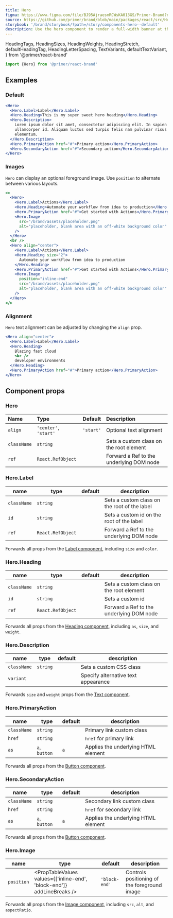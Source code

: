 ```yaml
---
title: Hero
figma: https://www.figma.com/file/BJ95AjraesmRCWsKA013GS/Primer-Brand?node-id=431%3A8481
source: https://github.com/primer/brand/blob/main/packages/react/src/Hero/Hero.tsx
storybook: '/brand/storybook/?path=/story/components-hero--default'
description: Use the hero component to render a full-width banner at the top of a page.
---
```



  HeadingTags,
  HeadingSizes,
  HeadingWeights,
  HeadingStretch,
  defaultHeadingTag,
  HeadingLetterSpacing,
  TextVariants,
  defaultTextVariant,
} from '@primer/react-brand'

```js
import {Hero} from '@primer/react-brand'
```

## Examples

### Default

```jsx live
<Hero>
  <Hero.Label>Label</Hero.Label>
  <Hero.Heading>This is my super sweet hero heading</Hero.Heading>
  <Hero.Description>
    Lorem ipsum dolor sit amet, consectetur adipiscing elit. In sapien sit
    ullamcorper id. Aliquam luctus sed turpis felis nam pulvinar risus
    elementum.
  </Hero.Description>
  <Hero.PrimaryAction href="#">Primary action</Hero.PrimaryAction>
  <Hero.SecondaryAction href="#">Secondary action</Hero.SecondaryAction>
</Hero>
```

### Images

`Hero` can display an optional foreground image. Use `position` to alternate between various layouts.

```jsx live
<>
  <Hero>
    <Hero.Label>Actions</Hero.Label>
    <Hero.Heading>Automate your workflow from idea to production</Hero.Heading>
    <Hero.PrimaryAction href="#">Get started with Actions</Hero.PrimaryAction>
    <Hero.Image
      src="/brand/assets/placeholder.png"
      alt="placeholder, blank area with an off-white background color"
    />
  </Hero>
  <br />
  <Hero align="center">
    <Hero.Label>Actions</Hero.Label>
    <Hero.Heading size="2">
      Automate your workflow from idea to production
    </Hero.Heading>
    <Hero.PrimaryAction href="#">Get started with Actions</Hero.PrimaryAction>
    <Hero.Image
      position="inline-end"
      src="/brand/assets/placeholder.png"
      alt="placeholder, blank area with an off-white background color"
    />
  </Hero>
</>
```

### Alignment

`Hero` text alignment can be adjusted by changing the `align` prop.

```jsx live
<Hero align="center">
  <Hero.Label>Label</Hero.Label>
  <Hero.Heading>
    Blazing fast cloud
    <br />
    developer environments
  </Hero.Heading>
  <Hero.PrimaryAction href="#">Primary action</Hero.PrimaryAction>
</Hero>
```

## Component props

### Hero

| Name        | Type                  |  Default  | Description                              |
| :---------- | :-------------------- | :-------: | :--------------------------------------- |
| `align`     | `'center'`, `'start'` | `'start'` | Optional text alignment                  |
| `className` | `string`              |           | Sets a custom class on the root element  |
| `ref`       | `React.RefObject`     |           | Forward a Ref to the underlying DOM node |

### Hero.Label

| name        | type              | default | description                                  |
| ----------- | ----------------- | ------- | -------------------------------------------- |
| `className` | `string`          |         | Sets a custom class on the root of the label |
| `id`        | `string`          |         | Sets a custom id on the root of the label    |
| `ref`       | `React.RefObject` |         | Forward a Ref to the underlying DOM node     |

Forwards all props from the [Label component](/components/Label), including `size` and `color`.

### Hero.Heading

| name        | type              | default | description                              |
| ----------- | ----------------- | ------- | ---------------------------------------- |
| `className` | `string`          |         | Sets a custom class on the root element  |
| `id`        | `string`          |         | Sets a custom id                         |
| `ref`       | `React.RefObject` |         | Forward a Ref to the underlying DOM node |

Forwards all props from the [Heading component](/components/Heading), including `as`, `size`, and `weight`.

### Hero.Description

| name        | type                                                    | default                                           | description                         |
| ----------- | ------------------------------------------------------- | ------------------------------------------------- | ----------------------------------- |
| `className` | `string`                                                |                                                   | Sets a custom CSS class             |
| `variant`   | <PropTableValues values={TextVariants} addLineBreaks /> | <PropTableValues values={[defaultTextVariant]} /> | Specify alternative text appearance |

Forwards `size` and `weight` props from the [Text component](/components/Text).

### Hero.PrimaryAction

| name        | type          | default | description                         |
| ----------- | ------------- | ------- | ----------------------------------- |
| `className` | `string`      |         | Primary link custom class           |
| `href`      | `string`      |         | `href` for primary link             |
| `as`        | `a`, `button` | `a`     | Applies the underlying HTML element |

Forwards all props from the [Button component](/components/Button).

### Hero.SecondaryAction

| name        | type          | default | description                         |
| ----------- | ------------- | ------- | ----------------------------------- |
| `className` | `string`      |         | Secondary link custom class         |
| `href`      | `string`      |         | `href` for secondary link           |
| `as`        | `a`, `button` | `a`     | Applies the underlying HTML element |

Forwards all props from the [Button component](/components/Button).

### Hero.Image

| name       | type                                                                   | default       | description                                  |
| ---------- | ---------------------------------------------------------------------- | ------------- | -------------------------------------------- |
| `position` | <PropTableValues values={['inline-end', 'block-end']} addLineBreaks /> | `'block-end'` | Controls positioning of the foreground image |

Forwards all props from the [Image component](/components/Image), including `src`, `alt`, and `aspectRatio`.
